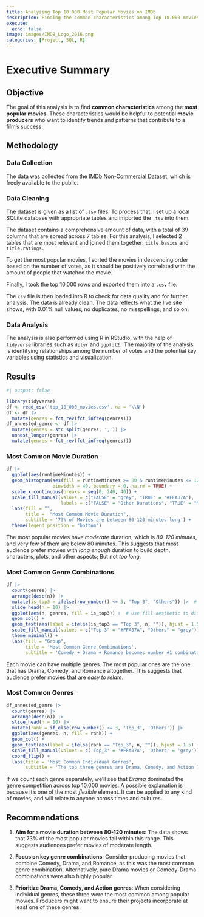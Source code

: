 ```yaml
---
title: Analyzing Top 10.000 Most Popular Movies on IMDb
description: Finding the common characteristics among Top 10.000 movies of all time
execute: 
  echo: false
image: images/IMDB_Logo_2016.png
categories: [Project, SQL, R]
---
```


# Executive Summary

## Objective

The goal of this analysis is to find **common characteristics** among the **most popular movies**. These characteristics would be helpful to potential **movie producers** who want to identify trends and patterns that contribute to a film's success.

## Methodology

### Data Collection

The data was collected from the [IMDb Non-Commercial Dataset](https://developer.imdb.com/non-commercial-datasets/), which is freely available to the public.

### Data Cleaning

The dataset is given as a list of `.tsv` files. To process that, I set up a local SQLite database with appropriate tables and imported the `.tsv` into them.

The dataset contains a comprehensive amount of data, with a total of 39 columns that are spread across 7 tables. For this analysis, I selected 2 tables that are most relevant and joined them together: `title.basics` and `title.ratings.`

To get the most popular movies, I sorted the movies in descending order based on the number of votes, as it should be positively correlated with the amount of people that watched the movie.

Finally, I took the top 10.000 rows and exported them into a `.csv` file.

The `csv` file is then loaded into R to check for data quality and for further analysis. The data is already clean. The data reflects what the live site shows, with 0.01% null values, no duplicates, no misspellings, and so on.

### Data Analysis

The analysis is also performed using R in RStudio, with the help of `tidyverse` libraries such as `dplyr` and `ggplot2.` The majority of the analysis is identifying relationships among the number of votes and the potential key variables using statistics and visualization.

## Results

```r
#| output: false

library(tidyverse)
df <- read_csv('top_10_000_movies.csv', na = '\\N')
df <- df |> 
  mutate(genres = fct_rev(fct_infreq(genres)))
df_unnested_genre <- df |> 
  mutate(genres = str_split(genres, ',')) |> 
  unnest_longer(genres) |> 
  mutate(genres = fct_rev(fct_infreq(genres)))
```

### Most Common Movie Duration

```r
df |> 
  ggplot(aes(runtimeMinutes)) +
  geom_histogram(aes(fill = runtimeMinutes >= 80 & runtimeMinutes <= 120), 
                 binwidth = 40, boundary = 0, na.rm = TRUE) +
  scale_x_continuous(breaks = seq(0, 240, 40)) +
  scale_fill_manual(values = c("FALSE" = "grey", "TRUE" = "#FFA07A"),
                    labels = c("FALSE" = "Other Durations", "TRUE" = "Most Common Durations")) +
  labs(fill = "",
       title =  "Most Common Movie Duration",
       subtitle = '73% of Movies are between 80-120 minutes long') +
  theme(legend.position = "bottom")
```
The most popular movies have *moderate* duration, which is *80-120 minutes*, and very few of them are below 80 minutes. This suggests that most audience prefer movies with *long enough* duration to build depth, characters, plots, and other aspects; But not *too long.*

### Most Common Genre Combinations

```r
df |> 
  count(genres) |> 
  arrange(desc(n)) |>
  mutate(is_top3 = ifelse(row_number() <= 3, "Top 3", "Others")) |>  # Flag top 5
  slice_head(n = 10) |> 
  ggplot(aes(n, genres, fill = is_top3)) +  # Use fill aesthetic to differentiate
  geom_col() +
  geom_text(aes(label = ifelse(is_top3 == "Top 3", n, "")), hjust = 1.5) +
  scale_fill_manual(values = c("Top 3" = "#FFA07A", "Others" = "grey")) +  # Highlight top 5
  theme_minimal() +
  labs(fill = "Group",
       title = 'Most Common Genre Combinations',
       subtitle = 'Comedy + Drama + Romance becomes number #1 combination')
```
Each movie can have multiple genres. The most popular ones are the one that has Drama, Comedy, and Romance altogether. This suggests that audience prefer movies that are *easy to relate*.

### Most Common Genres

```r
df_unnested_genre |> 
  count(genres) |> 
  arrange(desc(n)) |> 
  slice_head(n = 10) |> 
  mutate(rank = if_else(row_number() <= 3, 'Top_3', 'Others')) |> 
  ggplot(aes(genres, n, fill = rank)) +
  geom_col() +
  geom_text(aes(label = ifelse(rank == "Top_3", n, "")), hjust = 1.5) +
  scale_fill_manual(values = c('Top_3' = '#FFA07A', 'Others' = 'grey')) +
  coord_flip() +
  labs(title = 'Most Common Individual Genres',
       subtitle = 'The top three genres are Drama, Comedy, and Action')
```

If we count each genre separately, we'll see that *Drama* dominated the genre competition across top 10.000 movies. A possible explanation is because it's one of the most *flexible* element. It can be applied to any kind of movies, and will relate to anyone across times and cultures.

## Recommendations

1.  **Aim for a movie duration between 80-120 minutes**: The data shows that 73% of the most popular movies fall within this range. This suggests audiences prefer movies of moderate length.

2.  **Focus on key genre combinations**: Consider producing movies that combine Comedy, Drama, and Romance, as this was the most common genre combination. Alternatively, pure Drama movies or Comedy-Drama combinations were also highly popular.

3.  **Prioritize Drama, Comedy, and Action genres**: When considering individual genres, these three were the most common among popular movies. Producers might want to ensure their projects incorporate at least one of these genres.
